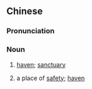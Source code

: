 {{also|避风港}}
==Chinese==
{{zh-forms|s=避风港|type=21}}

===Pronunciation===
{{zh-pron
|m=bìfēnggǎng,er=y
|c=bei6 fung1 gong2
|h=pfs=phit-fûng-kóng
|mn=pī-hong-káng
|cat=n
}}

===Noun===
{{zh-noun}}

# [[haven]]; [[sanctuary]]
# {{lb|zh|figurative}} a place of [[safety]]; [[haven]]